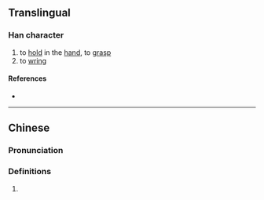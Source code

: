 {{character info}}
==Translingual==

===Han character===
{{Han char|rn=64|rad=手|as=09|sn=12|four=58064|canj=QHOA,QHYA|ids=⿰扌昝}}

# to [[hold]] in the [[hand]], to [[grasp]]
# to [[wring]]

====References====
* {{Han ref|kx=0443.010|dkj=12360|dj=0794.030|hdz=31922.070|uh=63DD|ud=25565|bh=D965|bd=55653}}

----

==Chinese==
{{zh-forms}}

===Pronunciation===
{{zh-pron
|m=zǎn,zuàn
|m-s=
|dg=
|c=zaan6
|c-t=
|g=
|h=pfs=chém
|j=
|mb=
|md=
|mn=
|mn-t=
|w=
|x=
|mc=y
|oc=y
|cat=n
}}

===Definitions===
{{head|zh|Han character}}

# {{rfdef|zh}}